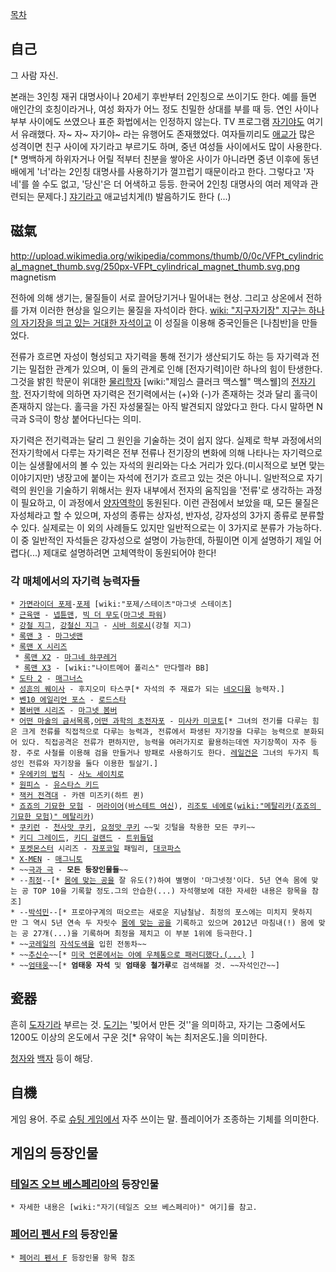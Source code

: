 [[목차]]
== 自己 ==
그 사람 자신.

본래는 3인칭 재귀 대명사이나 20세기 후반부터 2인칭으로 쓰이기도 한다. 예를 들면 애인간의 호칭이라거나, 여성 화자가 어느 정도 친밀한 상대를 부를 때 등. 연인 사이나 부부 사이에도 쓰였으나 표준 화법에서는 인정하지 않는다. TV 프로그램 [[자기야]]도 여기서 유래했다. 자~ 자~ 자기야~ 라는 유행어도 존재했었다. 여자들끼리도 [[애교]]가 많은 성격이면 친구 사이에 자기라고 부르기도 하며, 중년 여성들 사이에서도 많이 사용한다.[* 명백하게 하위자거나 어릴 적부터 친분을 쌓아온 사이가 아니라면 중년 이후에 동년배에게 '너'라는 2인칭 대명사를 사용하기가 껄끄럽기 때문이라고 한다. 그렇다고 '자네'를 쓸 수도 없고, '당신'은 더 어색하고 등등. 한국어 2인칭 대명사의 여러 제약과 관련되는 문제다.] [[쟈기]]라고 애교넘치게(!) 발음하기도 한다 (...)


== 磁氣 ==
http://upload.wikimedia.org/wikipedia/commons/thumb/0/0c/VFPt_cylindrical_magnet_thumb.svg/250px-VFPt_cylindrical_magnet_thumb.svg.png
magnetism

전하에 의해 생기는, 물질들이 서로 끌어당기거나 밀어내는 현상. 그리고 상온에서 전하를 가져 이러한 현상을 일으키는 물질을 자석이라 한다. [[wiki: "지구자기장" 지구는 하나의 자기장을 띄고 있는 거대한 자석]]이고 이 성질을 이용해 중국인들은 [나침반]을 만들었다.

전류가 흐르면 자성이 형성되고 자기력을 통해 전기가 생산되기도 하는 등 자기력과 전기는 밀접한 관계가 있으며, 이 둘의 관계로 인해 [전자기력]이란 하나의 힘이 탄생한다. 그것을 밝힌 학문이 위대한 [[물리학자]] [wiki:"제임스 클러크 맥스웰" 맥스웰]의 [[전자기학]]. 전자기학에 의하면 자기력은 전기력에서는 (+)와 (-)가 존재하는 것과 달리 홀극이 존재하지 않는다. 홀극을 가진 자성물질는 아직 발견되지 않았다고 한다. 다시 말하면 N극과 S극이 항상 붙어다닌다는 의미.

자기력은 전기력과는 달리 그 원인을 기술하는 것이 쉽지 않다. 실제로 학부 과정에서의 전자기학에서 다루는 자기력은 전부 전류나 전기장의 변화에 의해 나타나는 자기력으로 이는 실생활에서의 볼 수 있는 자석의 원리와는 다소 거리가 있다.(미시적으로 보면 맞는 이야기지만) 냉장고에 붙이는 자석에 전기가 흐르고 있는 것은 아니니. 일반적으로 자기력의 원인을 기술하기 위해서는 원자 내부에서 전자의 움직임을 '전류'로 생각하는 과정이 필요하고, 이 과정에서 [[양자역학]]이 동원된다. 이런 관점에서 보았을 때, 모든 물질은 자성체라고 할 수 있으며, 자성의 종류는 상자성, 반자성, 강자성의 3가지 종류로 분류할 수 있다. 실제로는 이 외의 사례들도 있지만 일반적으로는 이 3가지로 분류가 가능하다. 이 중 일반적인 자석들은 강자성으로 설명이 가능한데, 하필이면 이게 설명하기 제일 어렵다(...) 제대로 설명하려면 고체역학이 동원되어야 한다!
=== 각 매체에서의 자기력 능력자들 ===
 * [[가면라이더 포제]]-[[포제]] [wiki:"포제/스테이츠"마그넷 스테이츠]
 * [[근육맨]] - [[넵튠맨]], [[빅 더 무도]]([[마그넷 파워]])
 * [[강철 지그]], [[강철신 지그]] - [[시바 히로시]](강철 지그)
 * [[록맨 3]] - [[마그넷맨]]
 * [[록맨 X 시리즈]] 
  * [[록맨 X2]] - [[마그네 햐쿠레거]]
  * [[록맨 X3]] - [wiki:"나이트메어 폴리스" 만다렐라 BB]
 * [[도타 2]] - [[매그너스(도타 2)|매그너스]]
 * [[성흔의 퀘이사]] - 후지오미 타스쿠[* 자석의 주 재료가 되는 [[네오디뮴]] 능력자.]
 * [[벤10 에일리언 포스]] - [[로드스타]]
 * [[봄버맨 시리즈]] - [[마그넷 봄버]]
 * [[어떤 마술의 금서목록]],[[어떤 과학의 초전자포]] - [[미사카 미코토]][* 그녀의 전기를 다루는 힘은 크게 전류를 직접적으로 다루는 능력과, 전류에서 파생된 자기장을 다루는 능력으로 분화되어 있다. 직접공격은 전류가 편하지만, 능력을 여러가지로 활용하는데엔 자기장쪽이 자주 등장. 주로 사철를 이용해 검을 만들거나 방패로 사용하기도 한다. [[레일건]]은 그녀의 두가지 특성인 전류와 자기장을 둘다 이용한 필살기.]
 * [[우에키의 법칙]] - [[사노 세이치로]]
 * [[원피스]] - [[유스타스 키드]]
 * [[잭커 전격대]] - 카렌 미즈키(하트 퀸)
 * [[죠죠의 기묘한 모험]] - [[머라이어]]([[바스테트 여신]]), [[리조토 네에로]]([[wiki:"메탈리카(죠죠의 기묘한 모험)" 메탈리카]])
 * [[쿠키런]] - [[천사맛 쿠키]], [[요정맛 쿠키]] ~~및 깃털을 착용한 모든 쿠키~~
 * [[키디 그레이드]], [[키디 걸랜드]] - [[트위들덤]]
 * [[포켓몬스터]] 시리즈 - [[자포코일]] 패밀리, [[대코파스]]
 * [[X-MEN]] - [[매그니토]]
 * ~~[[극과 극]] - '''모든 등장인물들'''~~
 * --[[최정]]--[* [[몸에 맞는 공]]을 잘 유도(?)하여 별명이 '마그넷정'이다. 5년 연속 몸에 맞는 공 TOP 10을 기록할 정도.그의 안습한(...) 자석행보에 대한 자세한 내용은 항목을 참조]
 * --[[박석민]]--[* 프로야구계의 떠오르는 새로운 지남철남. 최정의 포스에는 미치지 못하지만 그 역시 5년 연속 두 자릿수 [[몸에 맞는 공]]을 기록하고 있으며 2012년 마침내(!) 몸에 맞는 공 27개(...)을 기록하며 최정을 제치고 이 부분 1위에 등극한다.]
 * ~~[[코레일]]의 [[자석도색]]을 입힌 전동차~~
 * ~~[[추신수]]~~[* [http://sports.news.naver.com/photocenter/photo.nhn?photoId=675335&category=etc 미국 언론에서는 아예 우체통으로 패러디했다.(...)] ]
 * ~~[[엄태웅]]~~[* '''엄태웅 자석''' 및 '''엄태웅 철가루'''로 검색해볼 것. ~~자석인간~~]
== 瓷器 ==
흔히 [[도자기]]라 부르는 것. [[도기]]는 '빚어서 만든 것''을 의미하고, 자기는 그중에서도 1200도 이상의 온도에서 구운 것[* 유약이 녹는 최저온도.]을 의미한다.

[[청자]]와 [[백자]]  등이 해당.

== 自機 ==
게임 용어. 주로 [[슈팅 게임]]에서 자주 쓰이는 말. 플레이어가 조종하는 기체를 의미한다.

== 게임의 등장인물 ==
=== [[테일즈 오브 베스페리아]]의 등장인물 ===
 * 자세한 내용은 [wiki:"자기(테일즈 오브 베스페리아)" 여기]를 참고.
=== [[페어리 펜서 F]]의 등장인물 ===
 * [[페어리 펜서 F]] 등장인물 항목 참조

